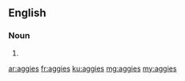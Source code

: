 ==English==

===Noun===
{{head|en|noun plural form}}

# {{plural of|aggie|lang=en}}

[[ar:aggies]]
[[fr:aggies]]
[[ku:aggies]]
[[mg:aggies]]
[[my:aggies]]